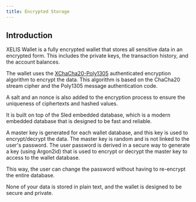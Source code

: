 ```yaml
---
title: Encrypted Storage
---
```


## Introduction

XELIS Wallet is a fully encrypted wallet that stores all sensitive data in an encrypted form. This includes the private keys, the transaction history, and the account balances.

The wallet uses the [XChaCha20-Poly1305](https://tools.ietf.org/html/rfc8439) authenticated encryption algorithm to encrypt the data.
This algorithm is based on the ChaCha20 stream cipher and the Poly1305 message authentication code.

A salt and an nonce is also added to the encryption process to ensure the uniqueness of ciphertexts and hashed values.

It is built on top of the Sled embedded database, which is a modern embedded database that is designed to be fast and reliable.

A master key is generated for each wallet database, and this key is used to encrypt/decrypt the data. The master key is random and is not linked to the user's password.
The user password is derived in a secure way to generate a key (using Argon2id) that is used to encrypt or decrypt the master key to access to the wallet database.

This way, the user can change the password without having to re-encrypt the entire database.

None of your data is stored in plain text, and the wallet is designed to be secure and private.